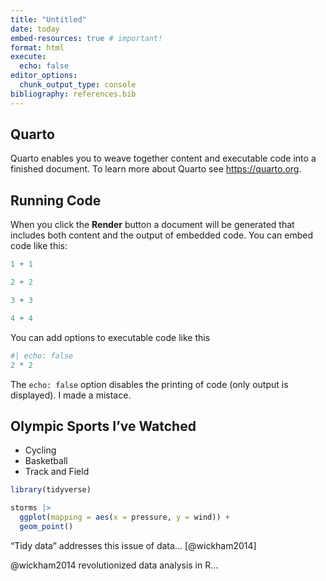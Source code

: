 ```yaml
---
title: "Untitled" 
date: today
embed-resources: true # important!
format: html
execute: 
  echo: false
editor_options: 
  chunk_output_type: console
bibliography: references.bib
---
```


## Quarto

Quarto enables you to weave together content and executable code into a finished document. To learn more about Quarto see <https://quarto.org>.

## Running Code

When you click the **Render** button a document will be generated that includes both content and the output of embedded code. You can embed code like this:

```r
1 + 1

2 + 2

3 + 3

4 + 4

```

You can add options to executable code like this

```r
#| echo: false
2 * 2
```

The `echo: false` option disables the printing of code (only output is displayed). I made a mistace. 

## Olympic Sports I've Watched

-   Cycling
-   Basketball
-   Track and Field

```r
library(tidyverse)

storms |>
  ggplot(mapping = aes(x = pressure, y = wind)) +
  geom_point()


```

"Tidy data" addresses this issue of data... [@wickham2014]

@wickham2014 revolutionized data analysis in R...

